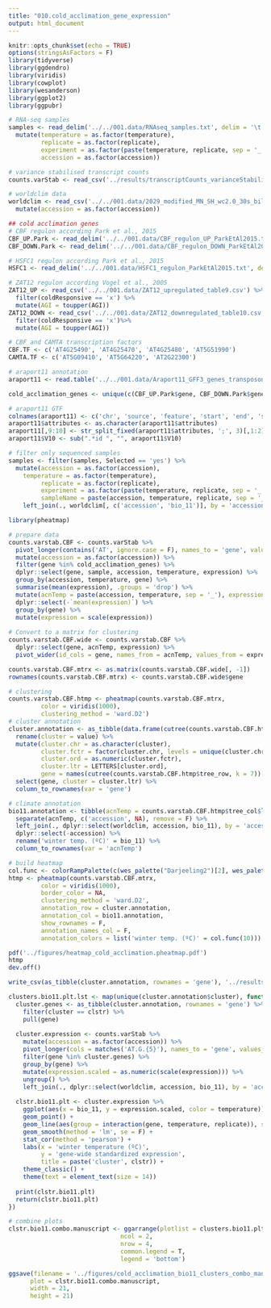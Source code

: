 ```yaml
---
title: "010.cold_acclimation_gene_expression"
output: html_document
---
```


```r
knitr::opts_chunk$set(echo = TRUE)
options(stringsAsFactors = F)
library(tidyverse)
library(ggdendro)
library(viridis)
library(cowplot)
library(wesanderson)
library(ggplot2)
library(ggpubr)
```

```r
# RNA-seq samples
samples <- read_delim('../../001.data/RNAseq_samples.txt', delim = '\t') %>%
  mutate(temperature = as.factor(temperature),
         replicate = as.factor(replicate),
         experiment = as.factor(paste(temperature, replicate, sep = '_')),
         accession = as.factor(accession))

# variance stabilised transcript counts
counts.varStab <- read_csv('../results/transcriptCounts_varianceStabilised.csv')

# worldclim data
worldclim <- read_csv('../../001.data/2029_modified_MN_SH_wc2.0_30s_bilinear.csv') %>%
  mutate(accession = as.factor(accession))

## cold acclimation genes
# CBF regulon according Park et al., 2015
CBF_UP.Park <- read_delim('../../001.data/CBF_regulon_UP_ParkEtAl2015.txt', delim = '\t', col_names = 'gene')
CBF_DOWN.Park <- read_delim('../../001.data/CBF_regulon_DOWN_ParkEtAl2015.txt', delim = '\t', col_names = 'gene')

# HSFC1 regulon according Park et al., 2015
HSFC1 <- read_delim('../../001.data/HSFC1_regulon_ParkEtAl2015.txt', delim = '\t', col_names = 'gene')

# ZAT12 regulon according Vogel et al., 2005
ZAT12_UP <- read_csv('../../001.data/ZAT12_upregulated_table9.csv') %>%
  filter(coldResponsive == 'x') %>%
  mutate(AGI = toupper(AGI))
ZAT12_DOWN <- read_csv('../../001.data/ZAT12_downregulated_table10.csv') %>%
  filter(coldResponsive == 'x')%>%
  mutate(AGI = toupper(AGI))

# CBF and CAMTA transcription factors
CBF.TF <- c('AT4G25490', 'AT4G25470', 'AT4G25480', 'AT5G51990')
CAMTA.TF <- c('AT5G09410', 'AT5G64220', 'AT2G22300')

# araport11 annotation
araport11 <- read.table('../../001.data/Araport11_GFF3_genes_transposons.201606.ChrM_ChrC_FullName.gtf', sep = '\t')
```

```r
cold_acclimation_genes <- unique(c(CBF_UP.Park$gene, CBF_DOWN.Park$gene, CBF.TF, CAMTA.TF, ZAT12_DOWN$AGI, ZAT12_UP$AGI, HSFC1$gene))
```
```r
# araport11 GTF
colnames(araport11) <- c('chr', 'source', 'feature', 'start', 'end', 'score', 'strand', 'frame', 'attributes')
araport11$attributes <- as.character(araport11$attributes)
araport11[,9:10] <- str_split_fixed(araport11$attributes, ';', 3)[,1:2]
araport11$V10 <- sub(".*id ", "", araport11$V10)
```

```r
# filter only sequenced samples
samples <- filter(samples, Selected == 'yes') %>%
  mutate(accession = as.factor(accession),
    temperature = as.factor(temperature),
         replicate = as.factor(replicate),
         experiment = as.factor(paste(temperature, replicate, sep = '_')),
         sampleName = paste(accession, temperature, replicate, sep = '_')) %>%
    left_join(., worldclim[, c('accession', 'bio_11')], by = 'accession')
```

```r
library(pheatmap)

# prepare data
counts.varstab.CBF <- counts.varStab %>%
  pivot_longer(contains('AT', ignore.case = F), names_to = 'gene', values_to = 'expression') %>%
  mutate(accession = as.factor(accession)) %>%
  filter(gene %in% cold_acclimation_genes) %>%
  dplyr::select(gene, sample, accession, temperature, expression) %>%
  group_by(accession, temperature, gene) %>%
  summarise(mean(expression), .groups = 'drop') %>%
  mutate(acnTemp = paste(accession, temperature, sep = '_'), expression = `mean(expression)`) %>%
  dplyr::select(-`mean(expression)`) %>%
  group_by(gene) %>%
  mutate(expression = scale(expression))
  
# Convert to a matrix for clustering
counts.varstab.CBF.wide <- counts.varstab.CBF %>%
  dplyr::select(gene, acnTemp, expression) %>%
  pivot_wider(id_cols = gene, names_from = acnTemp, values_from = expression)

counts.varstab.CBF.mtrx <- as.matrix(counts.varstab.CBF.wide[, -1])
rownames(counts.varstab.CBF.mtrx) <- counts.varstab.CBF.wide$gene

# clustering
counts.varstab.CBF.htmp <- pheatmap(counts.varstab.CBF.mtrx,
         color = viridis(1000),
         clustering_method = 'ward.D2')
# cluster annotation
cluster.annotation <- as_tibble(data.frame(cutree(counts.varstab.CBF.htmp$tree_row, k = 7))[counts.varstab.CBF.htmp$tree_row$order, ], rownames = 'gene') %>%
  rename(cluster = value) %>%
  mutate(cluster.chr = as.character(cluster),
         cluster.fctr = factor(cluster.chr, levels = unique(cluster.chr), ordered = T),
         cluster.ord = as.numeric(cluster.fctr),
         cluster.ltr = LETTERS[cluster.ord],
         gene = names(cutree(counts.varstab.CBF.htmp$tree_row, k = 7))[counts.varstab.CBF.htmp$tree_row$order]) %>%
  select(gene, cluster = cluster.ltr) %>%
  column_to_rownames(var = 'gene')

# climate annotation
bio11.annotation <- tibble(acnTemp = counts.varstab.CBF.htmp$tree_col$labels[counts.varstab.CBF.htmp$tree_col$order]) %>%
  separate(acnTemp, c('accession', NA), remove = F) %>%
  left_join(., dplyr::select(worldclim, accession, bio_11), by = 'accession') %>%
  dplyr::select(-accession) %>%
  rename('winter temp. (ºC)' = bio_11) %>%
  column_to_rownames(var = 'acnTemp')

# build heatmap
col.func <- colorRampPalette(c(wes_palette("Darjeeling2")[2], wes_palette("Darjeeling2")[4]))
htmp <- pheatmap(counts.varstab.CBF.mtrx,
         color = viridis(1000),
         border_color = NA,
         clustering_method = 'ward.D2',
         annotation_row = cluster.annotation,
         annotation_col = bio11.annotation,
         show_rownames = F,
         annotation_names_col = F,
         annotation_colors = list('winter temp. (ºC)' = col.func(10)))

pdf('../figures/heatmap_cold_acclimation.pheatmap.pdf')
htmp
dev.off()
```

```r
write_csv(as_tibble(cluster.annotation, rownames = 'gene'), '../results/cold_acclimation_expression_clusters.csv')
```

```r
clusters.bio11.plt.lst <- map(unique(cluster.annotation$cluster), function(clstr){
  cluster.genes <- as_tibble(cluster.annotation, rownames = 'gene') %>%
    filter(cluster == clstr) %>%
    pull(gene)
  
  cluster.expression <- counts.varStab %>%
    mutate(accession = as.factor(accession)) %>%
    pivot_longer(cols = matches('AT.G.{5}'), names_to = 'gene', values_to = 'expression') %>%
    filter(gene %in% cluster.genes) %>%
    group_by(gene) %>%
    mutate(expression.scaled = as.numeric(scale(expression))) %>%
    ungroup() %>%
    left_join(., dplyr::select(worldclim, accession, bio_11), by = 'accession')
  
  clstr.bio11.plt <- cluster.expression %>%
    ggplot(aes(x = bio_11, y = expression.scaled, color = temperature)) +
    geom_point() +
    geom_line(aes(group = interaction(gene, temperature, replicate)), size = 0.1, alpha = 0.5) +
    geom_smooth(method = 'lm', se = F) +
    stat_cor(method = 'pearson') +
    labs(x = 'winter temperature (ºC)',
         y = 'gene-wide standardized expression',
         title = paste('cluster', clstr)) +
    theme_classic() +
    theme(text = element_text(size = 14))
  
  print(clstr.bio11.plt)
  return(clstr.bio11.plt)
})

# combine plots
clstr.bio11.combo.manuscript <- ggarrange(plotlist = clusters.bio11.plt.lst,
                               ncol = 2,
                               nrow = 4,
                               common.legend = T,
                               legend = 'bottom')

ggsave(filename = '../figures/cold_acclimation_bio11_clusters_combo_manuscript.pdf',
      plot = clstr.bio11.combo.manuscript,
      width = 21,
      height = 21)
```


